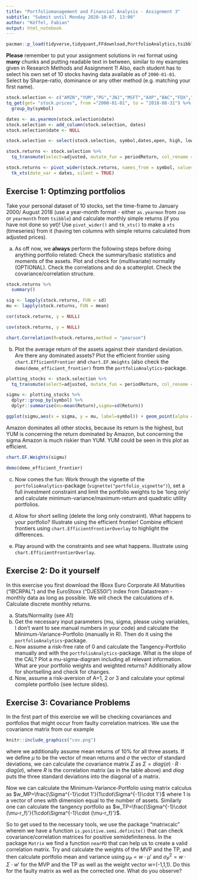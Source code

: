 ```yaml
---
title: "Portfoliomanagement and Financial Analysis - Assignment 3"
subtitle: "Submit until Monday 2020-10-07, 13:00"
author: "Köffel, Fabian"
output: html_notebook
---
```


```r
pacman::p_load(tidyverse,tidyquant,FFdownload,PortfolioAnalytics,tsibble,matrixcalc,Matrix, timetk)
```

**Please** remember to put your assignment solutions in `rmd` format using **many** chunks and putting readable text in between, similar to my examples given in Research Methods and Assignment 1! Also, each student has to select his own set of 10 stocks having data available as of `2000-01-01`. Select by Sharpe-ratio, dominance or any other method (e.g. matching your first name).

```r
stock.selection <- c("AMZN","YUM","PG","JNJ","MSFT","AXP","BAC","FDX","F","HD") %>%
tq_get(get= "stock.prices", from ="2000-01-01", to = "2018-08-31") %>%
  group_by(symbol)
```

```r
dates <- as.yearmon(stock.selection$date)
stock.selection <- add_column(stock.selection, dates)
stock.selection$date <- NULL
```

```r
stock.selection <- select(stock.selection, symbol,dates,open, high, low, close, volume, adjusted)
```

```r
stock.returns <- stock.selection %>%
  tq_transmute(select=adjusted, mutate_fun = periodReturn, col_rename = "Return" )
```

```r
stock.returns <- pivot_wider(stock.returns, names_from = symbol, values_from = Return) %>%
  tk_xts(date_var = dates, silent = TRUE)
```

## Exercise 1: Optimzing portfolios

Take your personal dataset of 10 stocks, set the time-frame to January 2000/ August 2018 (use a year-month format - either `as.yearmon` from `zoo` or `yearmonth` from `tsibble`) and calculate monthly simple returns (if you have not done so yet)! Use `pivot_wider()` and `tk_xts()` to make a `xts` (timeseries) from it (having ten columns with simple returns calculated from adjusted prices).

a)  As off now, we __always__ perform the following steps before doing anything portfolio related: Check the summary/basic statistics and moments of the assets. Plot and check for (multivariate) normality (OPTIONAL). Check the correlations and do a scatterplot. Check the covariance/correlation structure.

```r
stock.returns %>%
  summary()

sig <- lapply(stock.returns, FUN = sd)
mu <- lapply(stock.returns, FUN = mean)
```

```r
cor(stock.returns, y = NULL)
```

```r
cov(stock.returns, y = NULL)
```

```r
chart.Correlation(R=stock.returns,method = "pearson")
```

b)  Plot the average return of the assets against their standard deviation. Are there any dominated assets? Plot the efficient frontier using `chart.EfficientFrontier` and `chart.EF.Weights` (also check the `demo(demo_efficient_frontier)` from the `portfolioAnalytics`-package.

```r
plotting_stocks <- stock.selection %>%
  tq_transmute(select=adjusted, mutate_fun = periodReturn, col_rename = "Return" )

sigmu <- plotting_stocks %>%
  dplyr::group_by(symbol) %>%
  dplyr::summarise(mu=mean(Return),sigma=sd(Return))

ggplot(sigmu,aes(x = sigma, y = mu, label=symbol)) + geom_point(alpha =0.6) + scale_x_log10() + scale_y_log10() + geom_text(aes(label=symbol),hjust=0, vjust=0)
```

Amazon dominates all other stocks, because its return is the highest, but YUM is concerning the return dominated by Amazon, but concerning the sigma Amazon is much riskier than YUM. YUM could be seen in this plot as efficient.


```r
chart.EF.Weights(sigmu)
```

```r
demo(demo_efficient_frontier)
```


c)	Now comes the fun: Work through the vignette of the `portfolioAnalytics`-package
(`vignette("portfolio_vignette")`), set a full investment constraint and limit the portfolio weights to be 'long only' and calculate minimum-variance/maximum-return and quadratic utility portfolios.

d)	Allow for short selling (delete the long only constraint). What happens to your portfolio? Illustrate using the efficient frontier! Combine efficient frontiers using `chart.EfficientFrontierOverlay` to highlight the differences.

e)	Play around with the constraints and see what happens. Illustrate using `chart.EfficientFrontierOverlay`.


## Exercise 2: Do it yourself

In this exercise you first download the IBoxx Euro Corporate All Maturities ("IBCRPAL") and the EuroStoxx ("DJES50I") index from Datastream - monthly data as long as possible. We will check the calculations of `R`. Calculate discrete monthly returns.

a)	Stats/Normality (see A1)
b)	Get the necessary input parameters (mu, sigma, please using variables, I don't want to see manual numbers in your code) and calculate the Minimum-Variance-Portfolio (manually in R). Then do it using the `portfolioAnalytics`-package.
c)	Now assume a risk-free rate of 0 and calculate the Tangency-Portfolio manually and with the `portfolioAnalytics`-package. What is the slope of the CAL? Plot a mu-sigma-diagram including all relevant information. What are your portfolio weights and weighted returns? Additionally allow for shortselling and check for changes.
d)	Now, assume a risk-aversion of A=1, 2 or 3 and calculate your optimal complete portfolio (see lecture slides).


## Exercise 3: Covariance Problems

In the first part of this exercise we will be checking covariances and portfolios that might occur from faulty correlation matrices. We use the covariance matrix from our example
```r
knitr::include_graphics("cov.png")
```
where we additionally assume mean returns of 10% for all three assets.
If we define $\mu$ to be the vector of mean returns and $\sigma$ the vector of standard deviations, we can calculate the covariance matrix $\Sigma$ as $\Sigma=diag(\sigma)\cdot R\cdot diag(\sigma)$, where $R$ is the correlation matrix (as in the table above) and $diag$ puts the three standard deviations into the diagonal of a matrix.

Now we can calculate the Minimum-Variance-Portfolio using matrix calculus as
$w_MP=\frac{\Sigma^{-1}\cdot 1'}{1\cdot\Sigma^{-1}\cdot 1'}$
where 1 is a vector of ones with dimension equal to the number of assets. Similarly one can calculate the tangency portfolio as
$w_TP=\frac{\Sigma^{-1}\cdot (\mu-r_f)'}{1\cdot\Sigma^{-1}\cdot (\mu-r_f)'}$.

So to get used to the necessary tools, we use the package "matrixcalc" wherein we have a function `is.positive.semi.definite()` that can check covariance/correlation matrices for positive semidefiniteness. In the package `Matrix` we find a function `nearPD` that can help us to create a valid correlation matrix. Try and calculate the weights of the MVP and the TP, and then calculate portfolio mean and variance using $\mu_P=w\cdot \mu'$ and $\sigma_P^2=w\cdot \Sigma\cdot w'$ for the MVP and the TP as well as the weight vector w=(-1,1,1). Do this for the faulty matrix as well as the corrected one. What do you observe?


